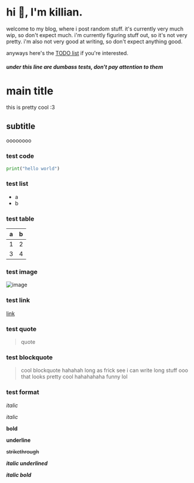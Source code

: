 
# hi :wave:, I'm **killian.**

welcome to my blog, where i post random stuff. it's currently very much
wip, so don't expect much. i'm currently figuring stuff out, so it's
not very pretty. i'm also not very good at writing, so don't expect
anything good.

anyways here's the [TODO list](./TODO.mdx) if you're interested.

##### under this line are dumbass tests, don't pay attention to them

# main title

this is pretty cool :3

## subtitle

oooooooo 

### test code

```python
print("hello world")
```

### test list

- a
- b

### test table

| a | b |
|---|---|
| 1 | 2 |
| 3 | 4 |

### test image

![image](https://xtrm.me/i/logo.png)

### test link

[link](https://xtrm.me)

### test quote

> quote

### test blockquote

> cool
> blockquote
> hahahah long as frick see i can write long stuff ooo that looks pretty cool hahahahaha funny lol

### test format

*italic*

_italic_

**bold**

__underline__

~~strikethrough~~

__*italic underlined*__

_**italic bold**_